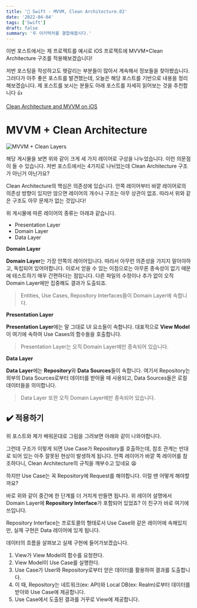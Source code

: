 ```yaml
---
title: '🍎 Swift - MVVM, Clean Architecture.02'
date: '2022-04-04'
tags: ['Swift']
draft: false
summary: '두 아키텍처를 결합해봅시다.'
---
```


이번 포스트에서는 제 프로젝트를 예시로 iOS 프로젝트에 MVVM+Clean Architecture 구조를 적용해보겠습니다!

저번 포스팅을 작성하고도 헷갈리는 부분들이 많아서 계속해서 정보들을 찾아봤습니다. 그러다가 아주 좋은 포스트를 발견했는데, 오늘은 해당 포스트를 기반으로 내용을 정리해보겠습니다. 제 포스트를 보시는 분들도 아래 포스트를 자세히 읽어보는 것을 추천합니다 👍

[Clean Architecture and MVVM on iOS](https://tech.olx.com/clean-architecture-and-mvvm-on-ios-c9d167d9f5b3)

# MVVM + Clean Architecture

![MVVM + Clean Layers](MVVMCleanLayers)

해당 게시물을 보면 위와 같이 크게 세 가지 레이어로 구성을 나누었습니다. 이런 의문점이 들 수 있습니다. 저번 포스트에서는 4가지로 나뉘었는데 Clean Architecture 구조가 아닌거 아닌가요?

Clean Architecture의 핵심은 의존성에 있습니다. 안쪽 레이어부터 바깥 레이어로의 의존성 방향이 있지만 않으면 레이어의 개수나 구조는 아무 상관이 없죠. 따라서 위와 같은 구조도 아무 문제가 없는 것입니다!

위 게시물에 따른 레이어의 종류는 아래과 같습니다.

- Presentation Layer
- Domain Layer
- Data Layer

**Domain Layer**

**Domain Layer**는 가장 안쪽의 레이어입니다. 따라서 아무런 의존성을 가지지 말아야하고, 독립되어 있어야합니다. 이로서 얻을 수 있는 이점으로는 아무론 종속성이 없기 때문에 테스트하기 매우 간편하다는 점입니다. 다른 파일의 수정이나 추가 없이 오직 Domain Layer에만 집중해도 결과가 도출되죠.

> Entities, Use Cases, Repository Interfaces들이 Domain Layer에 속합니다.

**Presentation Layer**

**Presentation Layer**에는 말 그대로 UI 요소들이 속합니다. 대표적으로 **View Model**이 여기에 속하여 Use Cases의 함수들을 호출합니다.

> Presentation Layer는 오직 Domain Layer에만 종속되어 있습니다.

**Data Layer**

**Data Layer**에는 **Repository**와 **Data Sources**들이 속합니다. 여기서 Repository는 외부의 Data Sources로부터 데이터를 받아올 때 사용되고, Data Sources들은 로컬 데이터들을 의미합니다.

> Data Layer 또한 오직 Domain Layer에만 종속되어 있습니다.

## ✔️ 적용하기

위 포스트와 제가 배워온대로 그림을 그려보면 아래와 같이 나와야합니다.

그런데 구조가 이렇게 되면 Use Case가 Repository를 호출하는데, 참조 관계는 반대로 되어 있는 아주 잘못된 현상이 발생하게 됩니다. 안쪽 레이어가 바깥 쪽 레이어를 참조하다니, Clean Architecture의 규칙을 깨부수고 있네요 😫

하지만 Use Case는 꼭 Repository에 Request를 해야합니다. 이럴 땐 어떻게 해야할까요?



바로 위와 같이 중간에 한 단계를 더 거치게 만들면 됩니다. 위 레이어 설명에서 Domain Layer에 **Repository Interface**가 포함되어 있었죠? 이 친구가 바로 여기에 쓰입니다.

Repository Interface는 프로토콜의 형태로서 Use Case와 같은 레이어에 속해있지만, 실제 구현은 Data 레이어에 있게 됩니다.

데이터의 흐름을 살펴보고 실제 구현에 들어가보겠습니다.

1. View가 View Model의 함수를 요청한다.
2. View Model이 Use Case를 실행한다.
3. Use Case가 User와 Repository로부터 얻은 데이터를 활용하여 결과를 도출합니다.
4. 이 때, Repository는 네트워크(ex: API)와 Local DB(ex: Realm)로부터 데이터를 받아와 Use Case에 제공합니다.
5. Use Case에서 도출된 결과를 거꾸로 View에 제공합니다.
